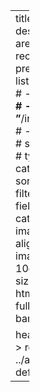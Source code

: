 ---
title: "Talks"
description: |
  Here are some of my recent presentations.
# listing: 
#   contents: 
#     - "**/index.qmd"
#     - "**/index.markdown"
#     - "**/index.md"
#   sort: "date desc"
#   type: default
#   categories: false
#   sort-ui: false
#   filter-ui: false
#   fields: [title, author, categories, date, image]
#   image-align: left
#   # image-height: 10em
#   page-size: 5
format: 
  html: 
    page-layout: full
title-block-banner: false

header-includes: >
  <link rel="stylesheet" href="../assets/listing-default.css">
resources:
  - ../assets/listing-default.css
---